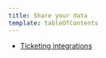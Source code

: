 ```yaml
---
title: Share your data
template: tableOfContents
---
```


* [Ticketing integrations](/docs/using-new-relic/user-interface-functions/share-your-data/ticketing-integrations)
